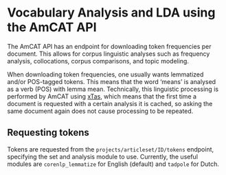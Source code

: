 Vocabulary Analysis and LDA using the AmCAT API
===============================================

The AmCAT API has an endpoint for downloading token frequencies per document.
This allows for corpus linguistic analyses such as frequency analysis, collocations, 
corpus comparisons, and topic modeling. 

When downloading token frequencies, one usually wants lemmatized and/or POS-tagged tokens.
This means that the word 'means' is analysed as a verb (POS) with lemma mean.
Technically, this linguistic processing is performed by AmCAT using [xTas](www.xtas.net), 
which means that the first time a document is requested with a certain analysis it is cached,
so asking the same document again does not cause processing to be repeated.

Requesting tokens
-----------------

Tokens are requested from the `projects/articleset/ID/tokens` endpoint, 
specifying the set and analysis module to use. 
Currently, the useful modules are `corenlp_lemmatize` for English (default)
and `tadpole` for Dutch. 

```r

```